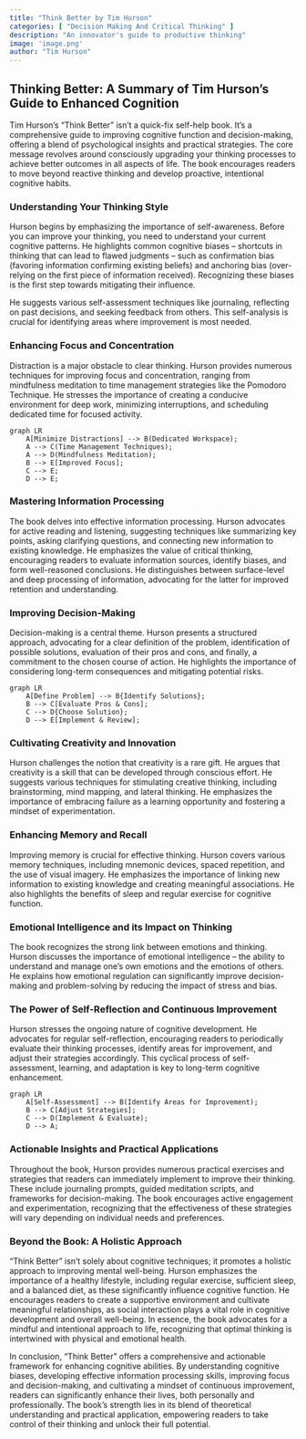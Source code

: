 ```yaml
---
title: "Think Better by Tim Hurson"
categories: [ "Decision Making And Critical Thinking" ]
description: "An innovator's guide to productive thinking"
image: 'image.png'
author: "Tim Hurson"
---
```

## Thinking Better: A Summary of Tim Hurson's Guide to Enhanced Cognition

Tim Hurson's "Think Better" isn't a quick-fix self-help book. It's a comprehensive guide to improving cognitive function and decision-making, offering a blend of psychological insights and practical strategies. The core message revolves around consciously upgrading your thinking processes to achieve better outcomes in all aspects of life.  The book encourages readers to move beyond reactive thinking and develop proactive, intentional cognitive habits.


### Understanding Your Thinking Style

Hurson begins by emphasizing the importance of self-awareness.  Before you can improve your thinking, you need to understand your current cognitive patterns.  He highlights common cognitive biases – shortcuts in thinking that can lead to flawed judgments – such as confirmation bias (favoring information confirming existing beliefs) and anchoring bias (over-relying on the first piece of information received). Recognizing these biases is the first step towards mitigating their influence.

He suggests various self-assessment techniques like journaling, reflecting on past decisions, and seeking feedback from others.  This self-analysis is crucial for identifying areas where improvement is most needed.


### Enhancing Focus and Concentration

Distraction is a major obstacle to clear thinking. Hurson provides numerous techniques for improving focus and concentration, ranging from mindfulness meditation to time management strategies like the Pomodoro Technique. He stresses the importance of creating a conducive environment for deep work, minimizing interruptions, and scheduling dedicated time for focused activity.

```mermaid
graph LR
    A[Minimize Distractions] --> B(Dedicated Workspace);
    A --> C(Time Management Techniques);
    A --> D(Mindfulness Meditation);
    B --> E[Improved Focus];
    C --> E;
    D --> E;
```


### Mastering Information Processing

The book delves into effective information processing. Hurson advocates for active reading and listening, suggesting techniques like summarizing key points, asking clarifying questions, and connecting new information to existing knowledge.  He emphasizes the value of critical thinking, encouraging readers to evaluate information sources, identify biases, and form well-reasoned conclusions.  He distinguishes between surface-level and deep processing of information, advocating for the latter for improved retention and understanding.


### Improving Decision-Making

Decision-making is a central theme. Hurson presents a structured approach, advocating for a clear definition of the problem, identification of possible solutions, evaluation of their pros and cons, and finally, a commitment to the chosen course of action.  He highlights the importance of considering long-term consequences and mitigating potential risks.

```mermaid
graph LR
    A[Define Problem] --> B{Identify Solutions};
    B --> C[Evaluate Pros & Cons];
    C --> D{Choose Solution};
    D --> E[Implement & Review];
```


### Cultivating Creativity and Innovation

Hurson challenges the notion that creativity is a rare gift. He argues that creativity is a skill that can be developed through conscious effort. He suggests various techniques for stimulating creative thinking, including brainstorming, mind mapping, and lateral thinking. He emphasizes the importance of embracing failure as a learning opportunity and fostering a mindset of experimentation.


### Enhancing Memory and Recall

Improving memory is crucial for effective thinking. Hurson covers various memory techniques, including mnemonic devices, spaced repetition, and the use of visual imagery. He emphasizes the importance of linking new information to existing knowledge and creating meaningful associations.  He also highlights the benefits of sleep and regular exercise for cognitive function.


### Emotional Intelligence and its Impact on Thinking

The book recognizes the strong link between emotions and thinking. Hurson discusses the importance of emotional intelligence – the ability to understand and manage one's own emotions and the emotions of others. He explains how emotional regulation can significantly improve decision-making and problem-solving by reducing the impact of stress and bias.


### The Power of Self-Reflection and Continuous Improvement

Hurson stresses the ongoing nature of cognitive development.  He advocates for regular self-reflection, encouraging readers to periodically evaluate their thinking processes, identify areas for improvement, and adjust their strategies accordingly. This cyclical process of self-assessment, learning, and adaptation is key to long-term cognitive enhancement.

```mermaid
graph LR
    A[Self-Assessment] --> B(Identify Areas for Improvement);
    B --> C[Adjust Strategies];
    C --> D(Implement & Evaluate);
    D --> A;
```

### Actionable Insights and Practical Applications

Throughout the book, Hurson provides numerous practical exercises and strategies that readers can immediately implement to improve their thinking. These include journaling prompts, guided meditation scripts, and frameworks for decision-making.  The book encourages active engagement and experimentation, recognizing that the effectiveness of these strategies will vary depending on individual needs and preferences.


### Beyond the Book: A Holistic Approach

"Think Better" isn't solely about cognitive techniques; it promotes a holistic approach to improving mental well-being. Hurson emphasizes the importance of a healthy lifestyle, including regular exercise, sufficient sleep, and a balanced diet, as these significantly influence cognitive function.  He encourages readers to create a supportive environment and cultivate meaningful relationships, as social interaction plays a vital role in cognitive development and overall well-being.  In essence, the book advocates for a mindful and intentional approach to life, recognizing that optimal thinking is intertwined with physical and emotional health.


In conclusion, "Think Better" offers a comprehensive and actionable framework for enhancing cognitive abilities.  By understanding cognitive biases, developing effective information processing skills, improving focus and decision-making, and cultivating a mindset of continuous improvement, readers can significantly enhance their lives, both personally and professionally. The book's strength lies in its blend of theoretical understanding and practical application, empowering readers to take control of their thinking and unlock their full potential.

